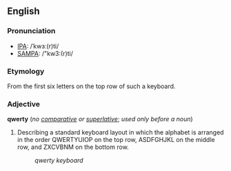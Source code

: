 ==English==
===Pronunciation===
*[[IPA]]: /ˈkwɜː(r)ti/
*[[SAMPA]]: /"kw3:(r)ti/

===Etymology===
From the first six letters on the top row of such a keyboard.

===Adjective===
'''qwerty''' (''no [[comparative]] or [[superlative]]''; ''used only before a noun'')

#Describing a standard keyboard layout in which the alphabet is arranged in the order QWERTYUIOP on the top row, ASDFGHJKL on the middle row, and ZXCVBNM on the bottom row.
#:''qwerty keyboard''